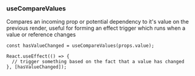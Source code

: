 
<Meta title="Hooks/useCompareValues" />

### useCompareValues

Compares an incoming prop or potential dependency to it's value on the previous render, useful for forming an effect trigger which runs when a value or reference changes

```tsx
const hasValueChanged = useCompareValues(props.value);

React.useEffect(() => {
  // trigger something based on the fact that a value has changed
}, [hasValueChanged]);

```